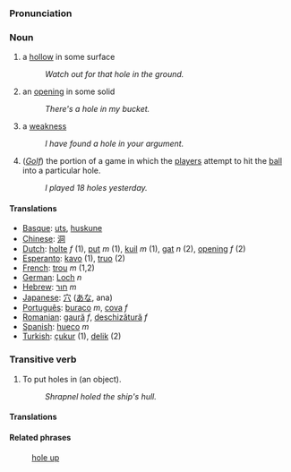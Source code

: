 ===Pronunciation===

===Noun===
# a [[hollow]] in some surface
#:''Watch out for that hole in the ground.''
# an [[opening]] in some solid
#:''There's a hole in my bucket.''
# a [[weakness]]
#:''I have found a hole in your argument.''
# (''[[Golf]]'') the portion of a game in which the [[player]]s attempt to hit the [[ball]] into a particular hole.
#:''I played 18 holes yesterday.''

====Translations====
*[[Basque]]: [[uts]], [[huskune]]
*[[Chinese]]: [[洞]]
*[[Dutch]]:  [[holte]] ''f'' (1), [[put]] ''m'' (1), [[kuil]] ''m'' (1), [[gat]] ''n'' (2), [[opening]] ''f'' (2)
*[[Esperanto]]: [[kavo]] (1), [[truo]] (2)
*[[French]]: [[trou]] ''m'' (1,2)
*[[German]]: [[Loch]] ''n''
*[[Hebrew]]: [[חור]] ''m''
*[[Japanese]]: [[穴]] ([[あな]], ana)
*[[Português]]: [[buraco]] ''m'', [[cova]] ''f''
*[[Romanian]]: [[gaură]] ''f'', [[deschizătură]] ''f''
*[[Spanish]]: [[hueco]] ''m''
*[[Turkish]]: [[çukur]] (1), [[delik]] (2)

===Transitive verb===

# To put holes in (an object).
#:''Shrapnel holed the ship's hull.''

====Translations====
<!-- There are no translations yet -->

====Related phrases====
:[[hole up]]